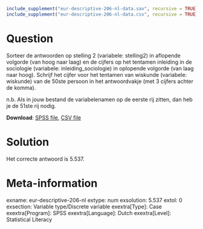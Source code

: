 ```{r, echo = FALSE, results = "hide"}
include_supplement("eur-descriptive-206-nl-data.sav", recursive = TRUE)
include_supplement("eur-descriptive-206-nl-data.csv", recursive = TRUE)
```

Question
========
Sorteer de antwoorden op stelling 2 (variabele: stelling2) in aflopende volgorde (van hoog naar laag) en de cijfers op het tentamen inleiding in de sociologie (variabele: inleiding_sociologie) in oplopende volgorde (van laag naar hoog). Schrijf het cijfer voor het tentamen van wiskunde (variabele: wiskunde) van de 50ste persoon in het antwoordvakje (met 3 cijfers achter de komma).

n.b. Als in jouw bestand de variabelenamen op de eerste rij zitten, dan heb je de 51ste rij nodig.

**Download**: [SPSS file](eur-descriptive-206-nl-data.sav), [CSV file](eur-descriptive-206-nl-data.csv)


Solution
========
Het correcte antwoord is 5.537.


Meta-information
================
exname: eur-descriptive-206-nl
extype: num
exsolution: 5.537
extol: 0
exsection: Variable type/Discrete variable
exextra[Type]: Case
exextra[Program]: SPSS
exextra[Language]: Dutch
exextra[Level]: Statistical Literacy